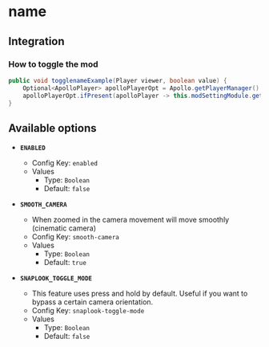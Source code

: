 # name

## Integration

### How to toggle the mod

```java
public void togglenameExample(Player viewer, boolean value) {
    Optional<ApolloPlayer> apolloPlayerOpt = Apollo.getPlayerManager().getPlayer(viewer.getUniqueId());
    apolloPlayerOpt.ifPresent(apolloPlayer -> this.modSettingModule.getOptions().set(apolloPlayer, ModSnaplook.ENABLED, value));
}
```

## Available options

- __`ENABLED`__
    - Config Key: `enabled`
    - Values
        - Type: `Boolean`
        - Default: `false`

- __`SMOOTH_CAMERA`__
    - When zoomed in the camera movement will move smoothly (cinematic camera)
    - Config Key: `smooth-camera`
    - Values
        - Type: `Boolean`
        - Default: `true`

- __`SNAPLOOK_TOGGLE_MODE`__
    - This feature uses press and hold by default. Useful if you want to bypass a certain camera orientation.
    - Config Key: `snaplook-toggle-mode`
    - Values
        - Type: `Boolean`
        - Default: `false`


